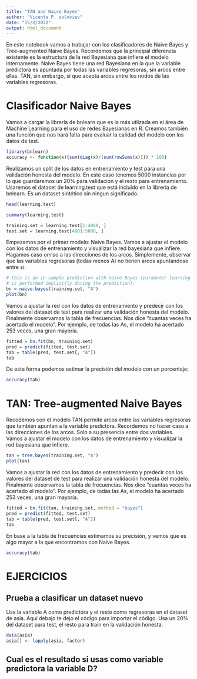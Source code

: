 ```yaml
---
title: "TAN and Naive Bayes"
author: "Vicente P. soloviev"
date: "15/2/2022"
output: html_document
---
```


En este notebook vamos a trabajar con los clasificadores de Naive Bayes y Tree-augmented Naive Bayes. Recordemos que la principal diferencia existente es la estructura de la red Bayesiana que infiere el modelo internamente. Naive Bayes tiene una red Bayesiana en la que la variable predictora es apuntada por todas las variables regresoras, sin arcos entre ellas. TAN, sin embargo, si que acepta arcos entre los nodos de las variables regresoras.

# Clasificador Naive Bayes
Vamos a cargar la librería de bnlearn que es la más utlizada en el área de Machine Learning para el uso de redes Bayesianas en R. Creamos también una función que nos hará falta para evaluar la calidad del modelo con los datos de test.

```r
library(bnlearn)
accuracy <- function(x){sum(diag(x)/(sum(rowSums(x)))) * 100}
```

Realizamos un split de los datos en entrenamiento y test para una validación honesta del modelo. En este caso tenemos 5000 instancias por lo que guardaremos un 20% para validación y el resto para entrenamiento. Usaremos el dataset de learning.test que está incluído en la librería de bnlearn. Es un dataset sintético sin ningun significado.

```r
head(learning.test)
```
```r
summary(learning.test)
```

```r
training.set = learning.test[1:4000, ]
test.set = learning.test[4001:5000, ]
```

Empezamos por el primer modelo: Naive Bayes. Vamos a ajustar el modelo con los datos de entrenamiento y visualizar la red bayesiana que infiere. Hagamos caso omiso a las direcciones de los arcos. Simplemente, observar que las variables regresoras (todas menos A) no tienen arcos apuntandose entre si.

```r
# this is an in-sample prediction with naive Bayes (parameter learning
# is performed implicitly during the prediction).
bn = naive.bayes(training.set, "A")
plot(bn)
```

Vamos a ajustar la red con los datos de entrenamiento y predecir con los valores del dataset de test para realizar una validación honesta del modelo. Finalmente observamos la tabla de frecuencias. Nos dice "cuantas veces ha acertado el modelo". Por ejemplo, de todas las As, el modelo ha acertado 253 veces, una gran mayoría.

```r
fitted = bn.fit(bn, training.set)
pred = predict(fitted, test.set)
tab = table(pred, test.set[, "A"])
tab
```

De esta forma podemos estimar la precisión del modelo con un porcentaje:

```r
accuracy(tab)
```

# TAN: Tree-augmented Naive Bayes
Recodemos con el modelo TAN permite arcos entre las variables regresoras que también apuntan a la variable predictora. Recordemos no hacer caso a las direcciones de los arcos. Solo a su presencia entre dos variables. Vamos a ajustar el modelo con los datos de entrenamiento y visualizar la red bayesiana que infiere.

```r
tan = tree.bayes(training.set, "A")
plot(tan)
```

Vamos a ajustar la red con los datos de entrenamiento y predecir con los valores del dataset de test para realizar una validación honesta del modelo. Finalmente observamos la tabla de frecuencias. Nos dice "cuantas veces ha acertado el modelo". Por ejemplo, de todas las As, el modelo ha acertado 253 veces, una gran mayoría.

```r
fitted = bn.fit(tan, training.set, method = "bayes")
pred = predict(fitted, test.set)
tab = table(pred, test.set[, "A"])
tab
```

En base a la tabla de frecuencias estimamos su precisión, y vemos que es algo mayor a la que encontramos con Naive Bayes. 

```r
accuracy(tab)
```


# EJERCICIOS

## Prueba a clasificar un dataset nuevo
Usa la variable A como predictora y el resto como regresoras en el dataset de asia. Aquí debajo te dejo el código para importar el código. Usa un 20% del dataset para test, el resto para train en la validación honesta.

```r
data(asia)
asia[] <- lapply(asia, factor)
```

## Cual es el resultado si usas como variable predictora la variable D?

